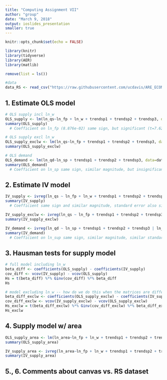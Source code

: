 ```yaml
---
title: "Computing Assignment VII"
author: "group"
date: "March 9, 2018"
output: ioslides_presentation
smaller: true
---
```


```r
knitr::opts_chunk$set(echo = FALSE)

library(knitr)
library(tidyverse)
library(AER)
library(matlib)
```

```r
remove(list = ls())

#data
data_RS <- read_csv("https://raw.githubusercontent.com/ucdavis/ARE_ECON_240A_2018/master/Computing_Assignment_VII/data/RSdata.csv")
```

## 1. Estimate OLS model
```r
# OLS supply incl ln_w
OLS_supply <- lm(ln_qs~ln_fp + ln_w + trendsp1 + trendsp2 + trendsp3, data=data_RS)
summary(OLS_supply)
  # Coefficient on ln_fp (8.876e-02) same sign, but significant (t=7.628) and half the magnitude

# OLS supply excl ln_w
OLS_supply_exclw <- lm(ln_qs~ln_fp + trendsp1 + trendsp2 + trendsp3, data=data_RS)
summary(OLS_supply_exclw)

# OLS demand
OLS_demand <- lm(ln_qd~ln_sp + trendsp1 + trendsp2 + trendsp3, data=data_RS)
summary(OLS_demand)
  # Coefficient on ln_sp same sign, similar magnitude, but insignificant
```

## 2. Estimate IV model
```r
IV_supply <- ivreg(ln_qs ~ ln_fp + ln_w + trendsp1 + trendsp2 + trendsp3 | lag(ln_w) + ln_w + trendsp1 + trendsp2 + trendsp3, data=data_RS)
summary(IV_supply)
  # Coefficient same sign and similar magnitude, standard error also similar (0.101652)

IV_supply_exclw <- ivreg(ln_qs ~ ln_fp + trendsp1 + trendsp2 + trendsp3 | lag(ln_w) + ln_w + trendsp1 + trendsp2 + trendsp3, data=data_RS)
summary(IV_supply_exclw)

IV_demand <- ivreg(ln_qd ~ ln_sp + trendsp1 + trendsp2 + trendsp3 | ln_w + trendsp1 + trendsp2 + trendsp3, data=data_RS)
summary(IV_demand)
  # Coefficient on ln_sup same sign, similar magnitude, similar standard error
```

## 3. Hausman tests for supply model 
```r
# full model including ln_w
beta_diff <- coefficients(OLS_supply) - coefficients(IV_supply)
cov_diff <- vcov(IV_supply) - vcov(OLS_supply)
Hs = t(beta_diff) %*% Ginv(cov_diff) %*% beta_diff
Hs

# model excluding ln_w -- how do we do this when the matrices are different sizes?? 
beta_diff_exclw <- coefficients(OLS_supply_exclw) - coefficients(IV_supply_exclw)
cov_diff_exclw <- vcov(IV_supply_exclw) - vcov(OLS_supply_exclw)
Hs_exclw = t(beta_diff_exclw) %*% Ginv(cov_diff_exclw) %*% beta_diff_exclw
Hs_exclw
```

## 4. Supply model w/ area
```r
OLS_supply_area <- lm(ln_area~ln_fp + ln_w + trendsp1 + trendsp2 + trendsp3, data=data_RS)
summary(OLS_supply_area)

IV_supply_area <- ivreg(ln_area~ln_fp + ln_w + trendsp1 + trendsp2 + trendsp3 | lag(ln_w) + ln_w + trendsp1 + trendsp2 + trendsp3, data=data_RS)
summary(IV_supply_area)
```

## 5., 6. Comments about canvas vs. RS dataset